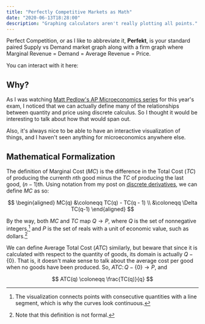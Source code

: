 ```yaml
---
title: "Perfectly Competitive Markets as Math"
date: "2020-06-13T18:28:00"
description: "Graphing calculators aren't really plotting all points."
---
```



Perfect Competition, or as I like to abbreviate it, **Perfekt**, is your standard paired Supply vs Demand market graph along with a firm graph where Marginal Revenue = Demand = Average Revenue = Price.

You can interact with it here:

<Perfekt />

## Why?

As I was watching [Matt Pedlow's AP Microeconomics series](https://www.youtube.com/playlist?list=PLoGgviqq4847-M3z5bOgGoX1fWVshEsLL) for this year's exam, I noticed that we can actually define many of the relationships between quantity and price using discrete calculus. So I thought it would be interesting to talk about how that would span out.

Also, it's always nice to be able to have an interactive visualization of things, and I haven't seen anything for microeconomics anywhere else.

## Mathematical Formalization

The definition of Marginal Cost ($MC$) is the difference in the Total Cost ($TC$) of producing the currenth $n$th good minus the $TC$ of producing the last good, $(n-1)$th. Using notation from my post on [discrete derivatives](/blog/discrete-derivative), we can define $MC$ as so:

$$
\begin{aligned}
MC(q) &\coloneqq TC(q) - TC(q - 1) \\
	&\coloneqq \Delta TC(q-1)
\end{aligned}
$$

By the way, both $MC$ and $TC$ map $Q \to P$, where $Q$ is the set of nonnegative integers,[^2] and $P$ is the set of reals with a unit of economic value, such as dollars.[^1]

We can define Average Total Cost ($ATC$) similarly, but beware that since it is calculated with respect to the quantity of goods, its domain is actually $Q - \{0\}$. That is, it doesn't make sense to talk about the average cost per good when no goods have been produced. So, $ATC \colon Q-\{0\} \to P$, and

$$
ATC(q) \coloneqq \frac{TC(q)}{q}
$$

[^2]: The visualization connects points with consecutive quantities with a line segment, which is why the curves look continuous.
[^1]: Note that this definition is not formal.
